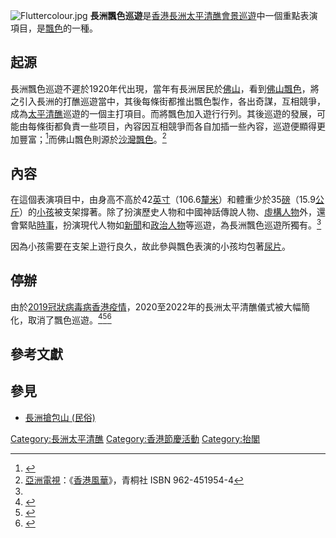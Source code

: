 [[File:Fluttercolour.jpg|thumb]]
'''長洲飄色巡遊'''是[[香港|香港]][[長洲太平清醮|長洲太平清醮]][[會景巡遊|會景巡遊]]中一個重點表演項目，是[[飄色|飄色]]的一種。
==起源==
長洲飄色巡遊不遲於1920年代出現，當年有長洲居民於[[佛山|佛山]]，看到[[佛山飄色|佛山飄色]]，將之引入長洲的打醮巡遊當中，其後每條街都推出飄色製作，各出奇謀，互相競爭，成為[[太平清醮|太平清醮]]巡遊的一個主打項目。而將飄色加入遊行行列。其後巡遊的發展，可能由每條街都負責一些项目，內容因互相競爭而各自加插一些內容，巡遊便顯得更加豐富；<ref name="長春社">{{Cite web|url=|title=工藝傳承與創新：以長洲飄色為例 (一) 長洲飄色源流考|accessdate=|author=黃競聰|date=|publisher=長春社文化古蹟資源中心|archive-url=|dead-url=yes}}</ref>而佛山飄色則源於[[沙灣飄色|沙灣飄色]]。<ref name="ATV">[[亞洲電視|亞洲電視]]：《[[香港風華|香港風華]]》，青桐社 ISBN 962-451954-4</ref>

==內容==
在這個表演項目中，由身高不高於42[[英寸|英寸]]（106.6[[釐米|釐米]]）和體重少於35[[磅|磅]]（15.9[[公斤|公斤]]）的[[小孩|小孩]]被支架撐著。除了扮演歷史人物和中國神話傳說人物、[[虛構人物|虛構人物]]外，還會緊貼[[時事|時事]]，扮演現代人物如[[新聞|新聞]]和[[政治人物|政治人物]]等巡遊，為長洲飄色巡遊所獨有。<ref name="長春社" />

因為小孩需要在支架上遊行良久，故此參與飄色表演的小孩均包著[[尿片|尿片]]。

==停辦==
由於[[2019冠狀病毒病香港疫情|2019冠狀病毒病香港疫情]]，2020至2022年的長洲太平清醮儀式被大幅簡化，取消了飄色巡遊。<ref>{{Cite news|url=http://news.tvb.com/local/5eaa5b59335d19bc4cb33769/%E9%95%B7%E6%B4%B2%E5%A4%AA%E5%B9%B3%E6%B8%85%E9%86%AE%E8%BF%8E%E7%A5%9E%E5%84%80%E5%BC%8F%E5%9B%A0%E9%99%90%E8%81%9A%E4%BB%A4%E8%87%A8%E6%99%82%E5%8F%96%E6%B6%88-%E6%9C%89%E5%B1%85%E6%B0%91%E6%84%9F%E5%A4%B1%E6%9C%9B|title=長洲太平清醮迎神儀式因限聚令臨時取消 有居民感失望|newspaper=無綫新聞 |date=2020-04-30}}</ref><ref>{{Cite news|url=https://hk.on.cc/hk/bkn/cnt/news/20210516/bkn-20210516175147882-0516_00822_001.html|title=長洲太平清醮首日人流下跌　商戶料生意較往年跌7成|newspaper=on.cc 東網 |date=2021-05-16}}</ref><ref>{{Cite news|url=https://www.hk01.com/sns/article/763497|title=長洲太平清醮將如期派平安包！搶包山第3年停辦 附太平清醮日程 |newspaper=香港01 |date=2022-04-26}}</ref>

==參考文獻==
{{reflist}}

==參見==
*[[長洲搶包山_(民俗)|長洲搶包山 (民俗)]]

[[Category:長洲太平清醮|Category:長洲太平清醮]]
[[Category:香港節慶活動|Category:香港節慶活動]]
[[Category:抬閣|Category:抬閣]]